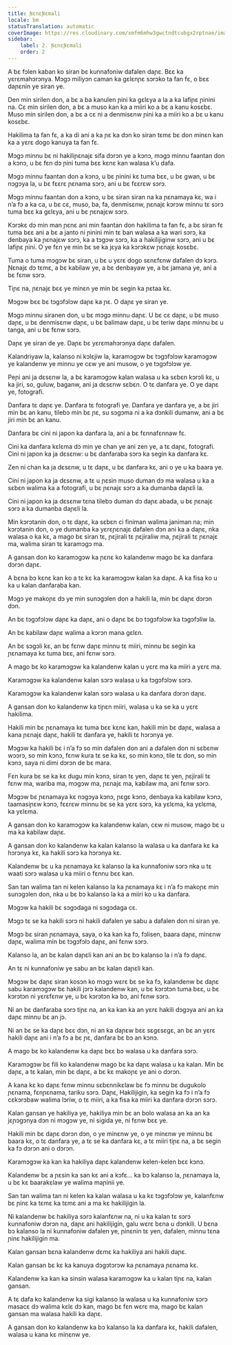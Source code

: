 ```yaml
---
title: ƝɛnɛƝɛmali
locale: bm
statusTranslation: automatic
coverImage: https://res.cloudinary.com/xmfm6mhw3gwctndtcubgx2rptnae/image/upload/v1740337243/small_cover_educacion_fundamental_a051170f1c.webp
sidebar:
    label: 2. ƝɛnɛƝɛmali
    order: 2
---
```

A bɛ fɔlen kaban ko siran bɛ kunnafoniw dafalen daɲɛ. Bɛɛ ka yɛrɛmahɔrɔnya. Mɔgɔ miliyɔn caman ka gɛlɛnɲɛ sɔrɔko ta fan fɛ, o bɛɛ daɲɛnin ye siran ye.

Den min sirilen don, a bɛ a ba kanulen ɲini ka gɛlɛya a la a ka lafiɲɛ ɲinini na. Cɛ min sirilen don, a bɛ a muso kan ka a miiri ko a bɛ a kanu kosɛbɛ. Muso min sirilen don, a bɛ a cɛ ni a denmisɛnw ɲini ka a miiri ko a bɛ u kanu kosɛbɛ.

Hakilima ta fan fɛ, a ka di ani a ka ɲɛ ka dɔn ko siran tɛmɛ bɛ don minɛn kan ka a yɛrɛ dogo kanuya ta fan fɛ.

Mɔgɔ minnu bɛ ni hakiliɲɛnajɛ sifa dɔrɔn ye a kɔnɔ, mɔgɔ minnu faantan don a kɔnɔ, u bɛ fɛn dɔ ɲini tuma bɛɛ kɛnɛ kan walasa k’u dafa.

Mɔgɔ minnu faantan don a kɔnɔ, u bɛ ɲinini kɛ tuma bɛɛ, u bɛ gwan, u bɛ nɔgɔya la, u bɛ fɛɛrɛ ɲɛnama sɔrɔ, ani u bɛ fɛɛrɛw sɔrɔ.

Mɔgɔ minnu faantan don a kɔnɔ, u bɛ siran siran na ka ɲɛnamaya kɛ, wa i n’a fɔ a ka ca, u bɛ cɛ, muso, ba, fa, denmisɛnw, ɲɛnajɛ kɔrɔw minnu tɛ sɔrɔ tuma bɛɛ ka gɛlɛya, ani u bɛ ɲɛnajɛw sɔrɔ.

Kɔrɔkɛ dɔ min man ɲɛnɛ ani min faantan don hakilima ta fan fɛ, a bɛ siran fɛ tuma bɛɛ ani a bɛ a janto ni ɲinini min tɛ ban walasa a ka wari sɔrɔ, ka denbaya ka ɲɛnajɛw sɔrɔ, ka a tɔgɔw sɔrɔ, ka a hakilijiginw sɔrɔ, ani u bɛ lafiɲɛ ɲini. O ye fɛn ye min bɛ se ka jɛya ka kɔrɔkɛw ɲɛnajɛ kosɛbɛ.

Tuma o tuma mɔgɔw bɛ siran, u bɛ u yɛrɛ dogo sɛnɛfɛnw dafalen dɔ kɔrɔ. Ɲɛnajɛ dɔ tɛmɛ, a bɛ kabilaw ye, a bɛ denbayaw ye, a bɛ jamana ye, ani a bɛ fɛnw sɔrɔ.

Tiɲɛ na, ɲɛnajɛ bɛɛ ye minɛn ye min bɛ segin ka ɲɛtaa kɛ.

Mɔgɔw bɛɛ bɛ tɔgɔfɔlɔw daɲɛ ka ɲɛ. O daɲɛ ye siran ye.

Mɔgɔ minnu siranen don, u bɛ mɔgɔ minnu daɲɛ. U bɛ cɛ daɲɛ, u bɛ muso daɲɛ, u bɛ denmisɛnw daɲɛ, u bɛ balimaw daɲɛ, u bɛ teriw daɲɛ minnu bɛ u tanga, ani u bɛ fɛnw sɔrɔ.

Daɲɛ ye siran de ye. Daɲɛ bɛ yɛrɛmahɔrɔnya daɲɛ dafalen.

Kalandriyaw la, kalanso ni kɔlɛjiw la, karamɔgɔw bɛ tɔgɔfɔlɔw karamɔgɔw ye kalandenw ye minnu ye cɛw ye ani musow, o ye tɔgɔfɔlɔw ye.

Peɲi ani ja dɛsɛnw la, a bɛ karamɔgɔw kalan walasa u ka sɛbɛn kɔrɔli kɛ, u ka jiri, so, guluw, baganw, ani ja dɛsɛnw sɛbɛn. O tɛ danfara ye. O ye daɲɛ ye, fotografi.

Danfara tɛ daɲɛ ye. Danfara tɛ fotografi ye. Danfara ye danfara ye, a bɛ jiri min bɛ an kanu, tilebɔ min bɛ ɲɛ, su sɔgɔma ni a ka dɔnkili dumanw, ani a bɛ jiri min bɛ an kanu.

Danfara bɛ cini ni japon ka danfara la, ani a bɛ fɛnnafɛnnaw fɛ.

Cini ka danfara kɛlɛma dɔ min ye chan ye ani zen ye, a tɛ daɲɛ, fotografi. Cini ni japon ka ja dɛsɛnw: u bɛ danfaraba sɔrɔ ka segin ka danfara kɛ.

Zen ni chan ka ja dɛsɛnw, u tɛ daɲɛ, u bɛ danfara kɛ, ani o ye u ka baara ye.

Cini ni japon ka ja dɛsɛnw, a tɛ u ɲɛsin muso duman dɔ ma walasa u ka a sɛbɛn walima ka a fotografi, u bɛ ɲɛnajɛ sɔrɔ a ka dumanba daɲɛli la.

Cini ni japon ka ja dɛsɛnw tɛna tilebɔ duman dɔ daɲɛ abada, u bɛ ɲɛnajɛ sɔrɔ a ka dumanba daɲɛli la.

Min kɔrɔtanin don, o tɛ daɲɛ, ka sɛbɛn ci finiman walima janiman na; min kɔrɔtanin don, o ye dumanba ka yɛrɛɲɛnajɛ dafalen dɔn ani ka a daɲɛ, nka walasa o ka kɛ, a mago bɛ siran tɛ, ɲɛjirali tɛ ɲɛjiraliw ma, ɲɛjirali tɛ ɲɛnajɛ ma, walima siran tɛ karamɔgɔ ma.

A gansan don ko karamɔgɔw ka ɲɛnɛ ko kalandenw mago bɛ ka danfara dɔrɔn daɲɛ.

A bɛna bɔ kɛnɛ kan ko a tɛ kɛ ka karamɔgɔw kalan ka daɲɛ. A ka fisa ko u ka u kalan danfaraba kan.

Mɔgɔ ye makoɲɛ dɔ ye min sunɔgɔlen don a hakili la, min bɛ daɲɛ dɔrɔn dɔn.

An bɛ tɔgɔfɔlɔw daɲɛ ka daɲɛ, ani o daɲɛ bɛ bɔ tɔgɔfɔlɔw ka tɔgɔfɔliw la.

An bɛ kabilaw daɲɛ walima a kɔrɔn mana gɛlɛn.

An bɛ sɔgɔli kɛ, an bɛ fɛnw daɲɛ minnu tɛ miiri, minnu bɛ segin ka ɲɛnamaya kɛ tuma bɛɛ, ani fɛnw sɔrɔ.

A mago bɛ ko karamɔgɔw ka kalandenw kalan u yɛrɛ ma ka miiri a yɛrɛ ma.

Karamɔgɔw ka kalandenw kalan sɔrɔ walasa u ka tɔgɔfɔlɔw sɔrɔ.

Karamɔgɔw ka kalandenw kalan sɔrɔ walasa u ka danfara dɔrɔn daɲɛ.

A gansan don ko kalandenw ka tiɲɛn miiri, walasa u ka se ka u yɛrɛ hakilima.

Hakili min bɛ ɲɛnamaya kɛ tuma bɛɛ kɛnɛ kan, hakili min bɛ daɲɛ, walasa a kana ɲɛnajɛ daɲɛ, hakili tɛ danfara ye, hakili tɛ hɔrɔnya ye.

Mɔgɔw ka hakili bɛ i n’a fɔ so min dafalen don ani a dafalen don ni sɛbɛnw wɔɔrɔ, so min kɔnɔ, fɛnw kura tɛ se ka kɛ, so min kɔnɔ, tile tɛ don, so min kɔnɔ, saya ni dimi dɔrɔn de bɛ mara.

Fɛn kura bɛ se ka kɛ dugu min kɔnɔ, siran tɛ yen, daɲɛ tɛ yen, ɲɛjirali tɛ fɛnw ma, wariba ma, mɔgɔw ma, ɲɛnajɛ ma, kabilaw ma, ani fɛnw sɔrɔ.

Mɔgɔw bɛ ɲɛnamaya kɛ nɔgɔya kɔnɔ, ɲɛgɛ kɔnɔ, denbaya ka kabilaw kɔnɔ, taamasiɲɛw kɔnɔ, fɛɛrɛw minnu bɛ se ka yɛrɛ sɔrɔ, ka yɛlɛma, ka yɛlɛma, ka yɛlɛma.

A gansan don ko karamɔgɔw ka kalandenw kalan, cɛw ni musow, mago bɛ u ma ka kabilaw daɲɛ.

A gansan don ko kalandenw ka kalan kalanso la walasa u ka danfara kɛ ka hɔrɔnya kɛ, ka hakili sɔrɔ ka hɔrɔnya kɛ.

Kalandenw bɛ u ka ɲɛnamaya kɛ kalanso la ka kunnafoniw sɔrɔ nka u tɛ waati sɔrɔ walasa u ka miiri o fɛnnu bɛɛ kan.

San tan walima tan ni kelen kalanso la ka ɲɛnamaya kɛ i n’a fɔ makoɲɛ min sunɔgɔlen don, nka u bɛ bɔ kalanso la ka a miiri ko u ka danfara.

Mɔgɔw ka hakili bɛ sɔgɔdaga ni sɔgɔdaga cɛ.

Mɔgɔ tɛ se ka hakili sɔrɔ ni hakili dafalen ye sabu a dafalen don ni siran ye.

Mɔgɔ bɛ siran ɲɛnamaya, saya, o ka kan ka fɔ, fɔlisen, baara daɲɛ, minɛnw daɲɛ, walima min bɛ tɔgɔfɔlɔ daɲɛ, ani fɛnw sɔrɔ.

Kalanso la, an bɛ kalan daɲɛli kan ani an bɛ bɔ kalanso la i n’a fɔ daɲɛ.

An tɛ ni kunnafoniw ye sabu an bɛ kalan daɲɛli kan.

Mɔgɔw bɛ daɲɛ siran kosɔn ko mɔgɔ wɛrɛ bɛ se ka fɔ, kalandenw bɛ daɲɛ sabu karamɔgɔw bɛ hakili jɔrɔ kalandenw kan, u bɛ kɔrɔtɔn tuma bɛɛ, u bɛ kɔrɔtɔn ni yɛrɛfɛnw ye, u bɛ kɔrɔtɔn ka bɔ, ani fɛnw sɔrɔ.

Ni an bɛ danfaraba sɔrɔ tiɲɛ na, an ka kan ka an yɛrɛ hakili dɔgɔya ani an ka daɲɛ minnu bɛ an jɔ.

Ni an bɛ se ka daɲɛ bɛɛ dɔn, ni an ka daɲɛw bɛɛ sɛgɛsɛgɛ, an bɛ an yɛrɛ hakili daɲɛ ani i n’a fɔ a bɛ ɲɛ, danfara bɛ bɔ an kɔnɔ.

A mago bɛ ko kalandenw ka daɲɛ bɛɛ bɔ walasa u ka danfara sɔrɔ.

Karamɔgɔw bɛ fili ko kalandenw mago bɛ ka daɲɛ walasa u ka kalan. Min bɛ daɲɛ, a tɛ kalan, min bɛ daɲɛ, a bɛ kɛ makoɲɛ ye ani o dɔrɔn.

A kana kɛ ko daɲɛ fɛnw minnu sɛbɛnnikɛlaw bɛ fɔ minnu bɛ dugukolo ɲɛnama, fɛnɲɛnama, tariku sɔrɔ. Daɲɛ, Hakilijigin, ka segin ka fɔ i n’a fɔ cɛkɔrɔbaw walima lɔriw, o tɛ miiri, a ka fisa ka miiri ka danfara dɔrɔn sɔrɔ.

Kalan gansan ye hakiliya ye, hakiliya min bɛ an bolo walasa an ka an ka jɛɲɔgɔnya dɔn ni mɔgɔw ye, ni sigida ye, ni fɛnw bɛɛ ye.

Hakili min bɛ daɲɛ dɔrɔn dɔn, o ye minɛnw ye, o ye minɛnw ye minnu bɛ baara kɛ, o tɛ danfara ye, a tɛ se ka danfara kɛ, a tɛ miiri tiɲɛ na, a bɛ segin ka fɔ dɔrɔn ani o dɔrɔn.

Karamɔgɔw ka kan ka hakiliya daɲɛ kalandenw kelen-kelen bɛɛ kɔnɔ.

Kalandenw bɛ a ɲɛsin ka san kɛ ani a kɔfɛ... ka bɔ kalanso la, ɲɛnamaya la, u bɛ kɛ baarakɛlaw ye walima maɲinii ye.

San tan walima tan ni kelen ka kalan walasa u ka kɛ tɔgɔfɔlɔw ye, kalanfɛnw bɛ ɲinɛ ka tɛmɛ ka tɛmɛ ani a ma kɛ hakilijigin la.

Ni kalandenw bɛ hakiliya sɔrɔ kalanfɛnw na, ni u ka kalan tɛ sɔrɔ kunnafoniw dɔrɔn na, daɲɛ ani hakilijigin, galu wɛrɛ bɛna u dɔnkili. U bɛna bɔ kalanso la ni kunnafoniw dafalen ye, ɲinɛnin tɛ yen, dafalen, minnu tɛna ɲinɛ hakilijigin ma.

Kalan gansan bɛna kalandenw dɛmɛ ka hakiliya ani hakili daɲɛ.

Kalan gansan bɛ kɛ ka kanuya dɔgɔtɔrɔw ka ɲɛnamaya ɲɛnama kɛ.

Kalandenw ka kan ka sinsin walasa karamɔgɔw ka u kalan tiɲɛ na, kalan gansan.

A tɛ dafa ko kalandenw ka sigi kalanso la walasa u ka kunnafoniw sɔrɔ masacɛ dɔ walima kɛlɛ dɔ kan, mago bɛ fɛn wɛrɛ ma, mago bɛ kalan gansan ma walasa hakili ka daɲɛ.

A gansan don ko kalandenw ka bɔ kalanso la ka danfara kɛ, hakili dafalen, walasa u kana kɛ minɛnw ye.

